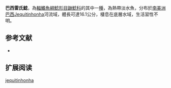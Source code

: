 {{Speciesbox
| name = 巴西雷氏鯰
| image = 
| image_width = 250px
| status = NE
| status_system = IUCN3.1
| genus = Rhamdia
| species = jequitinhonha
| authority = [[Silfvergrip|Silfvergrip]], 1996
| synonyms = 
}}

'''巴西雷氏鯰'''，為[[輻鰭魚綱|輻鰭魚綱]][[鯰形目|鯰形目]][[鼬鯰科|鼬鯰科]]的其中一[[種|種]]，為熱帶淡水魚，分布於[[南美洲|南美洲]][[巴西|巴西]]Jequitinhonha河流域，體長可達16.1公分，棲息在底層水域，生活習性不明。

==参考文献==
*{{FishBase_species|genus=Rhamdia|species=jequitinhonha|year=2015|month=7}}

== 扩展阅读 ==
{{refbegin}}
{{wikispecies-inline|Rhamdia jequitinhonha|巴西雷氏鯰}}
{{refend}}
{{Taxonbar|from=Q6403580}}

[[Category:雷氏鯰屬|jequitinhonha]]